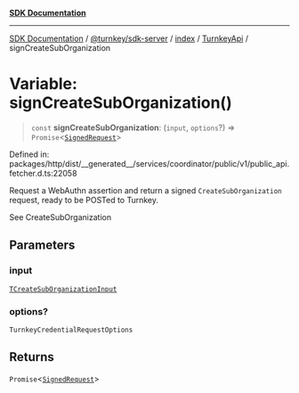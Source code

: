 [**SDK Documentation**](../../../../../../README.mdx)

***

[SDK Documentation](../../../../../../packages.mdx) / [@turnkey/sdk-server](../../../../README.mdx) / [index](../../../README.mdx) / [TurnkeyApi](../README.mdx) / signCreateSubOrganization

# Variable: signCreateSubOrganization()

> `const` **signCreateSubOrganization**: (`input`, `options`?) => `Promise`\<[`SignedRequest`](../../../../../http/index/type-aliases/SignedRequest.mdx)\>

Defined in: packages/http/dist/\_\_generated\_\_/services/coordinator/public/v1/public\_api.fetcher.d.ts:22058

Request a WebAuthn assertion and return a signed `CreateSubOrganization` request, ready to be POSTed to Turnkey.

See CreateSubOrganization

## Parameters

### input

[`TCreateSubOrganizationInput`](../type-aliases/TCreateSubOrganizationInput.mdx)

### options?

`TurnkeyCredentialRequestOptions`

## Returns

`Promise`\<[`SignedRequest`](../../../../../http/index/type-aliases/SignedRequest.mdx)\>
